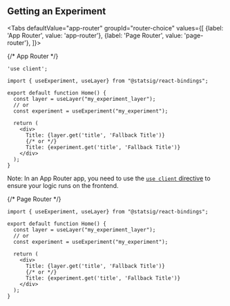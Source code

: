 

## Getting an Experiment


<Tabs
  defaultValue="app-router"
  groupId="router-choice"
  values={[
    {label: 'App Router', value: 'app-router'},
    {label: 'Page Router', value: 'page-router'},
  ]}>




{/* App Router */}


<TabItem value="app-router">


```tsx
'use client';

import { useExperiment, useLayer} from "@statsig/react-bindings";

export default function Home() {
  const layer = useLayer("my_experiment_layer");
  // or
  const experiment = useExperiment("my_experiment");

  return (
    <div>
      Title: {layer.get('title', 'Fallback Title')}
      {/* or */}
      Title: {experiment.get('title', 'Fallback Title')}
    </div>
  );
}
```

Note: In an App Router app, you need to use the 
[`use client` directive](https://nextjs.org/docs/app/building-your-application/rendering/client-components) to ensure your logic runs on the frontend.

</TabItem>









{/* Page Router */}

<TabItem value="page-router">

```tsx
import { useExperiment, useLayer} from "@statsig/react-bindings";

export default function Home() {
  const layer = useLayer("my_experiment_layer");
  // or
  const experiment = useExperiment("my_experiment");

  return (
    <div>
      Title: {layer.get('title', 'Fallback Title')}
      {/* or */}
      Title: {experiment.get('title', 'Fallback Title')}
    </div>
  );
}
```

</TabItem>

</Tabs>




